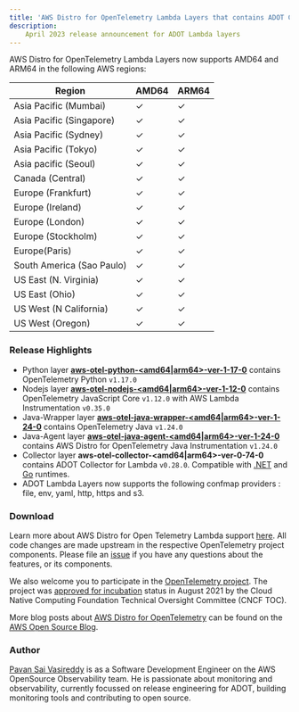```yaml
---
title: 'AWS Distro for OpenTelemetry Lambda Layers that contains ADOT Collector v0.28.0 are now available'
description:
    April 2023 release announcement for ADOT Lambda layers
---
```



<SectionSeparator />

AWS Distro for OpenTelemetry Lambda Layers now supports AMD64 and ARM64 in the following AWS regions:

|Region                   | AMD64 | ARM64 |
|-------------------------|-------|-------|
|Asia Pacific (Mumbai)    |  ✓    |  ✓    |
|Asia Pacific (Singapore) |  ✓    |  ✓    |
|Asia Pacific (Sydney)    |  ✓    |  ✓    |
|Asia Pacific (Tokyo)     |  ✓    |  ✓    |
|Asia pacific (Seoul)     |  ✓    |  ✓    |
|Canada (Central)         |  ✓    |  ✓    |
|Europe (Frankfurt)       |  ✓    |  ✓    |
|Europe (Ireland)         |  ✓    |  ✓    |
|Europe (London)          |  ✓    |  ✓    |
|Europe (Stockholm)       |  ✓    |  ✓    |
|Europe(Paris)            |  ✓    |  ✓    |
|South America (Sao Paulo)|  ✓    |  ✓    |
|US East (N. Virginia)    |  ✓    |  ✓    |
|US East (Ohio)           |  ✓    |  ✓    |
|US West (N California)   |  ✓    |  ✓    |
|US West (Oregon)         |  ✓    |  ✓    |

<SectionSeparator />

### Release Highlights

- Python layer [**aws-otel-python-<amd64|arm64>-ver-1-17-0**](https://aws-otel.github.io/docs/getting-started/lambda/lambda-python) contains OpenTelemetry Python `v1.17.0`
- Nodejs layer [**aws-otel-nodejs-<amd64|arm64>-ver-1-12-0**](https://aws-otel.github.io/docs/getting-started/lambda/lambda-js) contains OpenTelemetry JavaScript Core `v1.12.0` with AWS Lambda Instrumentation `v0.35.0`
- Java-Wrapper layer [**aws-otel-java-wrapper-<amd64|arm64>-ver-1-24-0**](https://aws-otel.github.io/docs/getting-started/lambda/lambda-java) contains OpenTelemetry Java `v1.24.0`
- Java-Agent layer [**aws-otel-java-agent-<amd64|arm64>-ver-1-24-0**](https://aws-otel.github.io/docs/getting-started/lambda/lambda-java-auto-instr) contains AWS Distro for OpenTelemetry Java Instrumentation `v1.24.0`
- Collector layer **aws-otel-collector-<amd64|arm64>-ver-0-74-0** contains ADOT Collector for Lambda `v0.28.0`. Compatible with [.NET](https://aws-otel.github.io/docs/getting-started/lambda/lambda-dotnet) and [Go](https://aws-otel.github.io/docs/getting-started/lambda/lambda-go) runtimes.
- ADOT Lambda Layers now supports the following confmap providers : file, env, yaml, http, https and s3.

### Download

Learn more about AWS Distro for Open Telemetry Lambda support [here](https://aws-otel.github.io/docs/getting-started/lambda). All code changes are made upstream in the respective OpenTelemetry project components. Please file an [issue](https://github.com/aws-observability/aws-otel-community/issues) if you have any questions about the features, or its components.

We also welcome you to participate in the [OpenTelemetry project](https://github.com/open-telemetry). The project was [approved for incubation](https://www.cncf.io/blog/2021/08/26/opentelemetry-becomes-a-cncf-incubating-project/) status in August 2021 by the Cloud Native Computing Foundation Technical Oversight Committee (CNCF TOC).

More blog posts about
[AWS Distro for OpenTelemetry](https://aws.amazon.com/blogs/opensource/category/management-tools/aws-distro-for-opentelemetry/) can be found on the
[AWS Open Source Blog](https://aws.amazon.com/blogs/opensource/category/management-tools/aws-distro-for-opentelemetry/).


### Author

[Pavan Sai Vasireddy](https://github.com/vasireddy99) is as a Software Development Engineer on the AWS OpenSource Observability team. He is passionate about monitoring and observability, currently focussed on release engineering for ADOT, building monitoring tools and contributing to open source.
